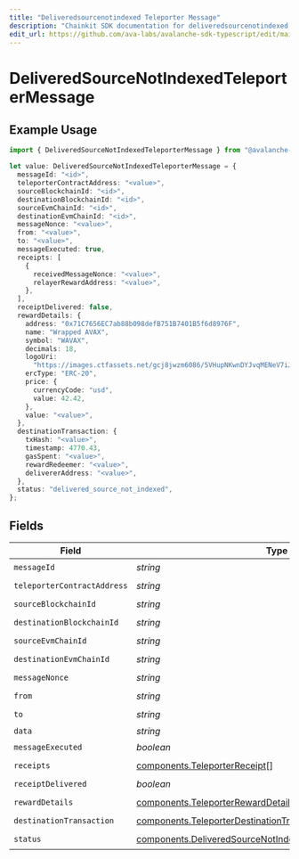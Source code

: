 ```yaml
---
title: "Deliveredsourcenotindexed Teleporter Message"
description: "Chainkit SDK documentation for deliveredsourcenotindexed teleporter message"
edit_url: https://github.com/ava-labs/avalanche-sdk-typescript/edit/main/chainkit/docs/models/components/deliveredsourcenotindexedteleportermessage.md
---
```


# DeliveredSourceNotIndexedTeleporterMessage

## Example Usage

```typescript
import { DeliveredSourceNotIndexedTeleporterMessage } from "@avalanche-sdk/chainkit/models/components";

let value: DeliveredSourceNotIndexedTeleporterMessage = {
  messageId: "<id>",
  teleporterContractAddress: "<value>",
  sourceBlockchainId: "<id>",
  destinationBlockchainId: "<id>",
  sourceEvmChainId: "<id>",
  destinationEvmChainId: "<id>",
  messageNonce: "<value>",
  from: "<value>",
  to: "<value>",
  messageExecuted: true,
  receipts: [
    {
      receivedMessageNonce: "<value>",
      relayerRewardAddress: "<value>",
    },
  ],
  receiptDelivered: false,
  rewardDetails: {
    address: "0x71C7656EC7ab88b098defB751B7401B5f6d8976F",
    name: "Wrapped AVAX",
    symbol: "WAVAX",
    decimals: 18,
    logoUri:
      "https://images.ctfassets.net/gcj8jwzm6086/5VHupNKwnDYJvqMENeV7iJ/fdd6326b7a82c8388e4ee9d4be7062d4/avalanche-avax-logo.svg",
    ercType: "ERC-20",
    price: {
      currencyCode: "usd",
      value: 42.42,
    },
    value: "<value>",
  },
  destinationTransaction: {
    txHash: "<value>",
    timestamp: 4770.43,
    gasSpent: "<value>",
    rewardRedeemer: "<value>",
    delivererAddress: "<value>",
  },
  status: "delivered_source_not_indexed",
};
```

## Fields

| Field                                                                                                                                      | Type                                                                                                                                       | Required                                                                                                                                   | Description                                                                                                                                |
| ------------------------------------------------------------------------------------------------------------------------------------------ | ------------------------------------------------------------------------------------------------------------------------------------------ | ------------------------------------------------------------------------------------------------------------------------------------------ | ------------------------------------------------------------------------------------------------------------------------------------------ |
| `messageId`                                                                                                                                | *string*                                                                                                                                   | :heavy_check_mark:                                                                                                                         | N/A                                                                                                                                        |
| `teleporterContractAddress`                                                                                                                | *string*                                                                                                                                   | :heavy_check_mark:                                                                                                                         | N/A                                                                                                                                        |
| `sourceBlockchainId`                                                                                                                       | *string*                                                                                                                                   | :heavy_check_mark:                                                                                                                         | N/A                                                                                                                                        |
| `destinationBlockchainId`                                                                                                                  | *string*                                                                                                                                   | :heavy_check_mark:                                                                                                                         | N/A                                                                                                                                        |
| `sourceEvmChainId`                                                                                                                         | *string*                                                                                                                                   | :heavy_check_mark:                                                                                                                         | N/A                                                                                                                                        |
| `destinationEvmChainId`                                                                                                                    | *string*                                                                                                                                   | :heavy_check_mark:                                                                                                                         | N/A                                                                                                                                        |
| `messageNonce`                                                                                                                             | *string*                                                                                                                                   | :heavy_check_mark:                                                                                                                         | N/A                                                                                                                                        |
| `from`                                                                                                                                     | *string*                                                                                                                                   | :heavy_check_mark:                                                                                                                         | N/A                                                                                                                                        |
| `to`                                                                                                                                       | *string*                                                                                                                                   | :heavy_check_mark:                                                                                                                         | N/A                                                                                                                                        |
| `data`                                                                                                                                     | *string*                                                                                                                                   | :heavy_minus_sign:                                                                                                                         | N/A                                                                                                                                        |
| `messageExecuted`                                                                                                                          | *boolean*                                                                                                                                  | :heavy_check_mark:                                                                                                                         | N/A                                                                                                                                        |
| `receipts`                                                                                                                                 | [components.TeleporterReceipt](https://github.com/ava-labs/avalanche-sdk-typescript/blob/main/chainkit/models/components/teleporterreceipt.md)[]                                                             | :heavy_check_mark:                                                                                                                         | N/A                                                                                                                                        |
| `receiptDelivered`                                                                                                                         | *boolean*                                                                                                                                  | :heavy_check_mark:                                                                                                                         | N/A                                                                                                                                        |
| `rewardDetails`                                                                                                                            | [components.TeleporterRewardDetails](https://github.com/ava-labs/avalanche-sdk-typescript/blob/main/chainkit/models/components/teleporterrewarddetails.md)                                                   | :heavy_check_mark:                                                                                                                         | N/A                                                                                                                                        |
| `destinationTransaction`                                                                                                                   | [components.TeleporterDestinationTransaction](https://github.com/ava-labs/avalanche-sdk-typescript/blob/main/chainkit/models/components/teleporterdestinationtransaction.md)                                 | :heavy_check_mark:                                                                                                                         | N/A                                                                                                                                        |
| `status`                                                                                                                                   | [components.DeliveredSourceNotIndexedTeleporterMessageStatus](https://github.com/ava-labs/avalanche-sdk-typescript/blob/main/chainkit/models/components/deliveredsourcenotindexedteleportermessagestatus.md) | :heavy_check_mark:                                                                                                                         | N/A                                                                                                                                        |
